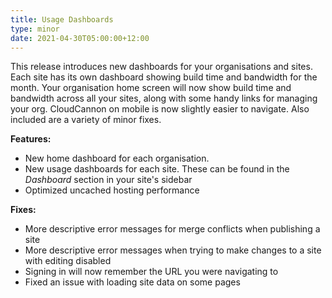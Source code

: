 ```yaml
---
title: Usage Dashboards
type: minor
date: 2021-04-30T05:00:00+12:00
---
```

This release introduces new dashboards for your organisations and sites. Each site has its own dashboard showing build time and bandwidth for the month. Your organisation home screen will now show build time and bandwidth across all your sites, along with some handy links for managing your org. CloudCannon on mobile is now slightly easier to navigate. Also included are a variety of minor fixes.

**Features:**

* New home dashboard for each organisation.
* New usage dashboards for each site. These can be found in the *Dashboard* section in your site's sidebar
* Optimized uncached hosting performance

**Fixes:**

* More descriptive error messages for merge conflicts when publishing a site
* More descriptive error messages when trying to make changes to a site with editing disabled
* Signing in will now remember the URL you were navigating to
* Fixed an issue with loading site data on some pages
